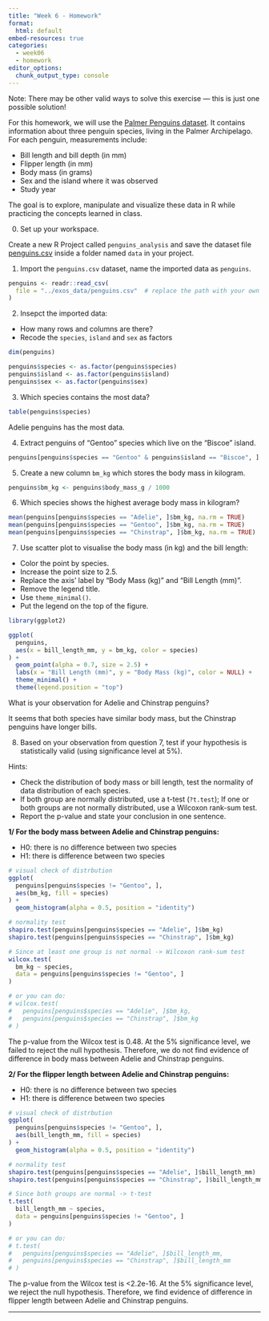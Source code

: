 ```yaml
---
title: "Week 6 - Homework"
format: 
  html: default
embed-resources: true
categories: 
  - week06
  - homework
editor_options: 
  chunk_output_type: console
---
```


Note: There may be other valid ways to solve this exercise — this is just one possible solution!

For this homework, we will use the [Palmer Penguins dataset](https://allisonhorst.github.io/palmerpenguins/){target='_blank'}.
It contains information about three penguin species, living in the Palmer Archipelago.
For each penguin, measurements include:

- Bill length and bill depth (in mm)
- Flipper length (in mm)
- Body mass (in grams)
- Sex and the island where it was observed
- Study year

The goal is to explore, manipulate and visualize these data in R while practicing the concepts learned in class.


0. Set up your workspace.

Create a new R Project called `penguins_analysis` and save the dataset file [penguins.csv](https://raw.githubusercontent.com/allisonhorst/palmerpenguins/master/inst/extdata/penguins.csv){target='_blank'} inside a folder named `data` in your project.


1. Import the `penguins.csv` dataset, name the imported data as `penguins`.

```r
penguins <- readr::read_csv(
  file = "../exos_data/penguins.csv"  # replace the path with your own
)

```

2. Insepct the imported data: 

- How many rows and columns are there?
- Recode the `species`, `island` and `sex` as factors

```r
dim(penguins)

penguins$species <- as.factor(penguins$species)
penguins$island <- as.factor(penguins$island)
penguins$sex <- as.factor(penguins$sex)
```

3. Which species contains the most data?

```r
table(penguins$species)
```

Adelie penguins has the most data.

4. Extract penguins of "Gentoo" species which live on the "Biscoe" island.

```r
penguins[penguins$species == "Gentoo" & penguins$island == "Biscoe", ]
```

5. Create a new column `bm_kg` which stores the body mass in kilogram.

```r
penguins$bm_kg <- penguins$body_mass_g / 1000
```

6. Which species shows the highest average body mass in kilogram?

```r
mean(penguins[penguins$species == "Adelie", ]$bm_kg, na.rm = TRUE)
mean(penguins[penguins$species == "Gentoo", ]$bm_kg, na.rm = TRUE)
mean(penguins[penguins$species == "Chinstrap", ]$bm_kg, na.rm = TRUE)
```

7. Use scatter plot to visualise the body mass (in kg) and the bill length:

- Color the point by species.
- Increase the point size to 2.5.
- Replace the axis' label by "Body Mass (kg)" and "Bill Length (mm)".
- Remove the legend title.
- Use `theme_minimal()`.
- Put the legend on the top of the figure.

```r
library(ggplot2)

ggplot(
  penguins,
  aes(x = bill_length_mm, y = bm_kg, color = species)
) +
  geom_point(alpha = 0.7, size = 2.5) +
  labs(x = "Bill Length (mm)", y = "Body Mass (kg)", color = NULL) +
  theme_minimal() +
  theme(legend.position = "top")

```

What is your observation for Adelie and Chinstrap penguins?

It seems that both species have similar body mass,
but the Chinstrap penguins have longer bills.


8. Based on your observation from question 7, test if your hypothesis is statistically valid (using significance level at 5%). 

Hints:

- Check the distribution of body mass or bill length,
test the normality of data distribution of each species.
- If both group are normally distributed, use a t-test (`?t.test`);
If one or both groups are not normally distributed, use a Wilcoxon rank-sum test.
- Report the p-value and state your conclusion in one sentence.


**1/ For the body mass between Adelie and Chinstrap penguins:**

- H0: there is no difference between two species
- H1: there is difference between two species

```r
# visual check of distrbution
ggplot(
  penguins[penguins$species != "Gentoo", ],
  aes(bm_kg, fill = species)
) +
  geom_histogram(alpha = 0.5, position = "identity")

# normality test
shapiro.test(penguins[penguins$species == "Adelie", ]$bm_kg)
shapiro.test(penguins[penguins$species == "Chinstrap", ]$bm_kg)

# Since at least one group is not normal -> Wilcoxon rank-sum test
wilcox.test(
  bm_kg ~ species,
  data = penguins[penguins$species != "Gentoo", ]
)

# or you can do:
# wilcox.test(
#   penguins[penguins$species == "Adelie", ]$bm_kg,
#   penguins[penguins$species == "Chinstrap", ]$bm_kg
# )
```

The p-value from the Wilcox test is 0.48.
At the 5% significance level, we failed to reject the null hypothesis.
Therefore, we do not find evidence of difference in body mass between Adelie and Chinstrap penguins.


**2/ For the flipper length between Adelie and Chinstrap penguins:**

- H0: there is no difference between two species
- H1: there is difference between two species

```r
# visual check of distrbution
ggplot(
  penguins[penguins$species != "Gentoo", ],
  aes(bill_length_mm, fill = species)
) +
  geom_histogram(alpha = 0.5, position = "identity")

# normality test
shapiro.test(penguins[penguins$species == "Adelie", ]$bill_length_mm)
shapiro.test(penguins[penguins$species == "Chinstrap", ]$bill_length_mm)

# Since both groups are normal -> t-test
t.test(
  bill_length_mm ~ species,
  data = penguins[penguins$species != "Gentoo", ]
)

# or you can do:
# t.test(
#   penguins[penguins$species == "Adelie", ]$bill_length_mm,
#   penguins[penguins$species == "Chinstrap", ]$bill_length_mm
# )
```

The p-value from the Wilcox test is <2.2e-16.
At the 5% significance level, we reject the null hypothesis.
Therefore, we find evidence of difference in flipper length between Adelie and Chinstrap penguins.

---

